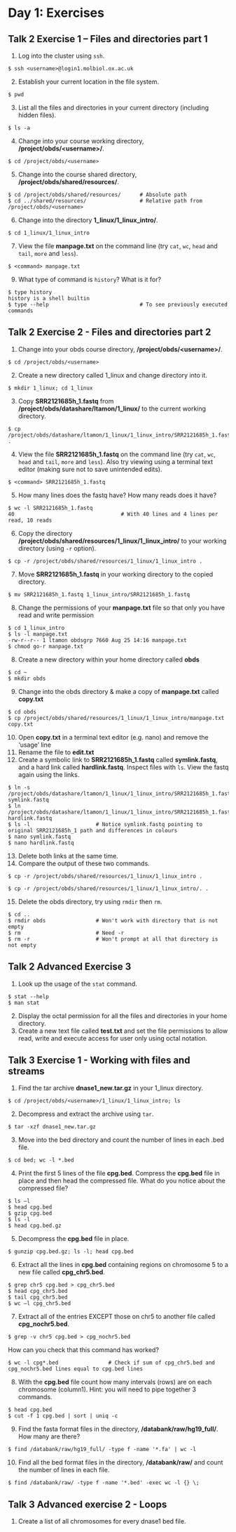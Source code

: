 # Day 1: Exercises

## Talk 2 Exercise 1 – Files and directories part 1

1. Log into the cluster using `ssh`.
```
$ ssh <username>@login1.molbiol.ox.ac.uk
```
2. Establish your current location in the file system.
```
$ pwd
```
3. List all the files and directories in your current directory (including hidden files).
```
$ ls -a
```
4. Change into your course working directory, **/project/obds/\<username>/**.
```
$ cd /project/obds/<username>
```
5. Change into the course shared directory, **/project/obds/shared/resources/**.
```
$ cd /project/obds/shared/resources/      # Absolute path
$ cd ../shared/resources/                 # Relative path from /project/obds/<username>
```
6. Change into the directory **1_linux/1_linux_intro/**.
```
$ cd 1_linux/1_linux_intro
```
7. View the file **manpage.txt** on the command line (try `cat`, `wc`, `head` and `tail`, `more` and `less`).
```
$ <command> manpage.txt
```
9. What type of command is `history`? What is it for?
```
$ type history
history is a shell builtin
$ type --help                             # To see previously executed commands 
```

## Talk 2 Exercise 2 - Files and directories part 2

1. Change into your obds course directory, **/project/obds/\<username>/**. 
```
$ cd /project/obds/<username>
```
2. Create a new directory called 1_linux and change directory into it. 
```
$ mkdir 1_linux; cd 1_linux
```
3. Copy **SRR2121685h_1.fastq** from **/project/obds/datashare/ltamon/1_linux/** to the current working directory.
```
$ cp /project/obds/datashare/ltamon/1_linux/1_linux_intro/SRR2121685h_1.fastq . 
```
4. View the file **SRR2121685h_1.fastq** on the command line (try `cat`, `wc`, `head` and `tail`, `more` and `less`). Also try viewing using a
terminal text editor (making sure not to save unintended edits). 
```
$ <command> SRR2121685h_1.fastq
```
5. How many lines does the fastq have? How many reads does it have?
```
$ wc -l SRR2121685h_1.fastq 
40                                  # With 40 lines and 4 lines per read, 10 reads            
```
6. Copy the directory **/project/obds/shared/resources/1_linux/1_linux_intro/** to your working directory (using `-r` option).
```
$ cp -r /project/obds/shared/resources/1_linux/1_linux_intro .
```
7. Move **SRR2121685h_1.fastq** in your working directory to the copied directory.  
```
$ mv SRR2121685h_1.fastq 1_linux_intro/SRR2121685h_1.fastq
```
8. Change the permissions of your **manpage.txt** file so that only you have read and write permission
```
$ cd 1_linux_intro
$ ls -l manpage.txt
-rw-r--r-- 1 ltamon obdsgrp 7660 Aug 25 14:16 manpage.txt
$ chmod go-r manpage.txt
```
8. Create a new directory within your home directory called **obds**
```
$ cd ~
$ mkdir obds
```
9. Change into the obds directory & make a copy of **manpage.txt** called **copy.txt**
```
$ cd obds
$ cp /project/obds/shared/resources/1_linux/1_linux_intro/manpage.txt copy.txt
```
10. Open **copy.txt** in a terminal text editor (e.g. nano) and remove the ‘usage’ line
11. Rename the file to **edit.txt**
12. Create a symbolic link to **SRR2121685h_1.fastq** called **symlink.fastq**, and a hard link called **hardlink.fastq**. Inspect files with `ls`. View the fastq again using the links. 
```
$ ln -s /project/obds/datashare/ltamon/1_linux/1_linux_intro/SRR2121685h_1.fastq symlink.fastq
$ ln /project/obds/datashare/ltamon/1_linux/1_linux_intro/SRR2121685h_1.fastq hardlink.fastq
$ ls -l                     # Notice symlink.fastq pointing to original SRR2121685h_1 path and differences in colours
$ nano symlink.fastq
$ nano hardlink.fastq
```
13. Delete both links at the same time.
14. Compare the output of these two commands.
```
$ cp -r /project/obds/shared/resources/1_linux/1_linux_intro .

$ cp -r /project/obds/shared/resources/1_linux/1_linux_intro/. .
```
15. Delete the obds directory, try using `rmdir` then `rm`. 
```
$ cd ..
$ rmdir obds                # Won't work with directory that is not empty
$ rm                        # Need -r 
$ rm -r                     # Won't prompt at all that directory is not empty
```

## Talk 2 Advanced Exercise 3

1. Look up the usage of the `stat` command.
```
$ stat --help
$ man stat
```
2. Display the octal permission for all the files and directories in your home directory.
3. Create a new text file called **test.txt** and set the file permissions to allow read, write and execute access for user only using octal notation.

## Talk 3 Exercise 1 - Working with files and streams

1. Find the tar archive **dnase1_new.tar.gz** in your 1_linux directory.
```
$ cd /project/obds/<username>/1_linux/1_linux_intro; ls
```
2. Decompress and extract the archive using `tar`.
```
$ tar -xzf dnase1_new.tar.gz
```
3. Move into the bed directory and count the number of lines in each .bed file.
```
$ cd bed; wc -l *.bed
```
4. Print the first 5 lines of the file **cpg.bed**. Compress the **cpg.bed** file in place and then head the compressed file. What do you notice about the compressed file?
```
$ ls –l
$ head cpg.bed
$ gzip cpg.bed
$ ls -l
$ head cpg.bed.gz
```
5. Decompress the **cpg.bed** file in place.
```
$ gunzip cpg.bed.gz; ls -l; head cpg.bed
```
6. Extract all the lines in **cpg.bed** containing regions on chromosome 5 to a new file called **cpg_chr5.bed**.
```
$ grep chr5 cpg.bed > cpg_chr5.bed
$ head cpg_chr5.bed
$ tail cpg_chr5.bed
$ wc –l cpg_chr5.bed
```
7. Extract all of the entries EXCEPT those on chr5 to another file called **cpg_nochr5.bed**.
```
$ grep -v chr5 cpg.bed > cpg_nochr5.bed
```
   How can you check that this command has worked?
```
$ wc -l cpg*.bed                # Check if sum of cpg_chr5.bed and cpg_nochr5.bed lines equal to cpg.bed lines
```
8. With the **cpg.bed** file count how many intervals (rows) are on each chromosome (column1).
   Hint: you will need to pipe together 3 commands.
```
$ head cpg.bed 
$ cut -f 1 cpg.bed | sort | uniq -c
```
9. Find the fasta format files in the directory, **/databank/raw/hg19_full/**. How many are there?
```
$ find /databank/raw/hg19_full/ -type f -name '*.fa' | wc -l
```
10. Find all the bed format files in the directory, **/databank/raw/** and count the number of lines in each file.
```
$ find /databank/raw/ -type f -name '*.bed' -exec wc -l {} \;
```

## Talk 3 Advanced exercise 2 - Loops 

1. Create a list of all chromosomes for every dnase1 bed file.
```

```
